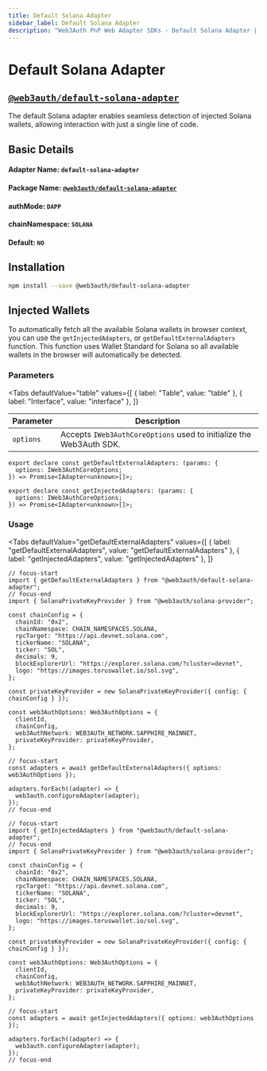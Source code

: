 ```yaml
---
title: Default Solana Adapter
sidebar_label: Default Solana Adapter
description: "Web3Auth PnP Web Adapter SDKs - Default Solana Adapter | Documentation - Web3Auth"
---
```


# Default Solana Adapter


## [`@web3auth/default-solana-adapter`](https://npmjs.com/package/@web3auth/default-solana-adapter)

The default Solana adapter enables seamless detection of injected Solana wallets, allowing
interaction with just a single line of code.

## Basic Details

#### Adapter Name: `default-solana-adapter`

#### Package Name: [`@web3auth/default-solana-adapter`](https://npmjs.com/package/@web3auth/default-solana-adapter)

#### authMode: `DAPP`

#### chainNamespace: `SOLANA`

#### Default: `NO`

## Installation

```bash npm2yarn
npm install --save @web3auth/default-solana-adapter
```

## Injected Wallets

To automatically fetch all the available Solana wallets in browser context, you can use the
`getInjectedAdapters`, or `getDefaultExternalAdapters` function. This function uses Wallet Standard
for Solana so all available wallets in the browser will automatically be detected.

### Parameters

<Tabs
  defaultValue="table"
  values={[
    { label: "Table", value: "table" },
    { label: "Interface", value: "interface" },
  ]}
>

<TabItem value="table">

| Parameter | Description                                                         |
| --------- | ------------------------------------------------------------------- |
| `options` | Accepts `IWeb3AuthCoreOptions` used to initialize the Web3Auth SDK. |

</TabItem>

<TabItem value="interface">

```tsx
export declare const getDefaultExternalAdapters: (params: {
  options: IWeb3AuthCoreOptions;
}) => Promise<IAdapter<unknown>[]>;

export declare const getInjectedAdapters: (params: {
  options: IWeb3AuthCoreOptions;
}) => Promise<IAdapter<unknown>[]>;
```

</TabItem>

</Tabs>

### Usage

<Tabs
  defaultValue="getDefaultExternalAdapters"
  values={[
    { label: "getDefaultExternalAdapters", value: "getDefaultExternalAdapters" },
    { label: "getInjectedAdapters", value: "getInjectedAdapters" },
  ]}
>

<TabItem value="getDefaultExternalAdapters">

```tsx
// focus-start
import { getDefaultExternalAdapters } from "@web3auth/default-solana-adapter";
// focus-end
import { SolanaPrivateKeyProvider } from "@web3auth/solana-provider";

const chainConfig = {
  chainId: "0x2",
  chainNamespace: CHAIN_NAMESPACES.SOLANA,
  rpcTarget: "https://api.devnet.solana.com",
  tickerName: "SOLANA",
  ticker: "SOL",
  decimals: 9,
  blockExplorerUrl: "https://explorer.solana.com/?cluster=devnet",
  logo: "https://images.toruswallet.io/sol.svg",
};

const privateKeyProvider = new SolanaPrivateKeyProvider({ config: { chainConfig } });

const web3AuthOptions: Web3AuthOptions = {
  clientId,
  chainConfig,
  web3AuthNetwork: WEB3AUTH_NETWORK.SAPPHIRE_MAINNET,
  privateKeyProvider: privateKeyProvider,
};

// focus-start
const adapters = await getDefaultExternalAdapters({ options: web3AuthOptions });

adapters.forEach((adapter) => {
  web3auth.configureAdapter(adapter);
});
// focus-end
```

</TabItem>

<TabItem value="getInjectedAdapters">

```tsx
// focus-start
import { getInjectedAdapters } from "@web3auth/default-solana-adapter";
// focus-end
import { SolanaPrivateKeyProvider } from "@web3auth/solana-provider";

const chainConfig = {
  chainId: "0x2",
  chainNamespace: CHAIN_NAMESPACES.SOLANA,
  rpcTarget: "https://api.devnet.solana.com",
  tickerName: "SOLANA",
  ticker: "SOL",
  decimals: 9,
  blockExplorerUrl: "https://explorer.solana.com/?cluster=devnet",
  logo: "https://images.toruswallet.io/sol.svg",
};

const privateKeyProvider = new SolanaPrivateKeyProvider({ config: { chainConfig } });

const web3AuthOptions: Web3AuthOptions = {
  clientId,
  chainConfig,
  web3AuthNetwork: WEB3AUTH_NETWORK.SAPPHIRE_MAINNET,
  privateKeyProvider: privateKeyProvider,
};

// focus-start
const adapters = await getInjectedAdapters({ options: web3AuthOptions });

adapters.forEach((adapter) => {
  web3auth.configureAdapter(adapter);
});
// focus-end
```

</TabItem>
</Tabs>

